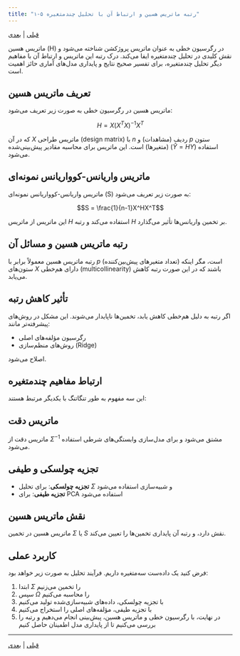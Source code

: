 ```yaml
---
title: "۱-۵ رتبه ماتریس هسین و ارتباط آن با تحلیل چندمتغیره"
---
```



[قبلی](section1-4.qmd) | [بعدی](section1-6.qmd)

ماتریس هسین (H) در رگرسیون خطی به عنوان ماتریس پروژکشن شناخته می‌شود و نقش کلیدی در تحلیل چندمتغیره ایفا می‌کند. درک رتبه این ماتریس و ارتباط آن با مفاهیم دیگر تحلیل چندمتغیره، برای تفسیر صحیح نتایج و پایداری مدل‌های آماری حائز اهمیت است.

## تعریف ماتریس هسین

ماتریس هسین در رگرسیون خطی به صورت زیر تعریف می‌شود:

$$H = X(X^TX)^{-1}X^T$$

که در آن $X$ ماتریس طراحی (design matrix) با $n$ ردیف (مشاهدات) و $p$ ستون (متغیرها) است. این ماتریس برای محاسبه مقادیر پیش‌بینی‌شده ($\hat{Y} = HY$) استفاده می‌شود.

##  ماتریس واریانس-کوواریانس نمونه‌ای

ماتریس واریانس-کوواریانس نمونه‌ای (S) به صورت زیر تعریف می‌شود:

$$S = \frac{1}{n-1}X^HX^T$$

این ماتریس از ماتریس $H$ استفاده می‌کند و رتبه $H$ بر تخمین واریانس‌ها تأثیر می‌گذارد.

##  رتبه ماتریس هسین و مسائل آن

رتبه ماتریس هسین معمولاً برابر با $p$ (تعداد متغیرهای پیش‌بین‌کننده) است، مگر اینکه ستون‌های $X$ دارای هم‌خطی (multicollinearity) باشند که در این صورت رتبه کاهش می‌یابد.

## تأثیر کاهش رتبه

اگر رتبه به دلیل هم‌خطی کاهش یابد، تخمین‌ها ناپایدار می‌شوند. این مشکل در روش‌های پیشرفته‌تر مانند:

- رگرسیون مؤلفه‌های اصلی
- روش‌های منظم‌سازی (Ridge)

اصلاح می‌شود.

## ارتباط مفاهیم چندمتغیره

این سه مفهوم به طور تنگاتنگ با یکدیگر مرتبط هستند:

## ماتریس دقت
ماتریس دقت از $\Sigma^{-1}$ مشتق می‌شود و برای مدل‌سازی وابستگی‌های شرطی استفاده می‌شود.

## تجزیه چولسکی و طیفی
- **تجزیه چولسکی**: برای تحلیل $\Sigma$ و شبیه‌سازی استفاده می‌شود
- **تجزیه طیفی**: برای PCA استفاده می‌شود

##  نقش ماتریس هسین
ماتریس هسین در تخمین $\Sigma$ یا $S$ نقش دارد، و رتبه آن پایداری تخمین‌ها را تعیین می‌کند.

##  کاربرد عملی

فرض کنید یک داده‌ست سه‌متغیره داریم. فرآیند تحلیل به صورت زیر خواهد بود:

1. ابتدا $\Sigma$ را تخمین می‌زنیم
2. سپس $\Omega$ را محاسبه می‌کنیم
3. با تجزیه چولسکی، داده‌های شبیه‌سازی‌شده تولید می‌کنیم
4. با تجزیه طیفی، مؤلفه‌های اصلی را استخراج می‌کنیم
5. در نهایت، با رگرسیون خطی و ماتریس هسین، پیش‌بینی انجام می‌دهیم و رتبه را بررسی می‌کنیم تا از پایداری مدل اطمینان حاصل کنیم




---

[قبلی](section1-4.qmd) | [بعدی](section1-6.qmd)
